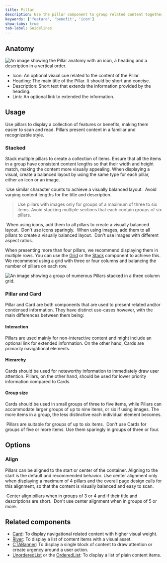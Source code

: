 ```yaml
---
title: Pillar
description: Use the pillar component to group related content together.
keywords: ['feature', 'benefit', 'icon']
show-tabs: true
tab-label: Guidelines
---
```



## Anatomy

![An image showing the Pillar anatomy with an icon, a heading and a description in a vertical order.](https://github.com/primer/brand/assets/912236/785baf0f-4800-476e-8f90-b032851714c4)

- Icon: An optional visual cue related to the content of the Pillar.
- Heading: The main title of the Pillar. It should be short and concise.
- Description: Short text that extends the information provided by the heading.
- Link: An optional link to extended the information.

## Usage

Use pillars to display a collection of features or benefits, making them easier to scan and read. Pillars present content in a familiar and recognizable style.

### Stacked

Stack multiple pillars to create a collection of items. Ensure that all the items in a group have consistent content lengths so that their width and height match, making the content more visually appealing. When displaying a visual, create a balanced layout by using the same type for each pillar, either an icon or an image.

<DoDontContainer>
  <Do>
    <img src="https://github.com/primer/brand/assets/912236/cd9679ab-cfa0-4c6d-8a55-21d16668f1ca" alt="" />
    <Caption>Use similar character counts to achieve a visually balanced layout.</Caption>
  </Do>
  <Dont>
    <img src="https://github.com/primer/brand/assets/912236/cd6e471f-98cf-4c70-801f-c0aeb4d2bdf5" alt="" />
    <Caption>Avoid varying content lengths for the title and description.</Caption>
  </Dont>
</DoDontContainer>

> Use pillars with images only for groups of a maximum of three to six items. Avoid stacking multiple sections that each
> contain groups of six pillars.

<DoDontContainer>
  <Do>
    <img src="https://github.com/primer/brand/assets/912236/cdceda67-a911-40a0-839a-4620c83fe510" alt="" />
    <Caption>When using icons, add them to all pillars to create a visually balanced layout.</Caption>
  </Do>
  <Dont>
    <img src="https://github.com/primer/brand/assets/912236/20955ac2-6aee-40ee-bcdf-605bc07f9b1d" alt="" />
    <Caption>Don't use icons sparingly.</Caption>
  </Dont>
</DoDontContainer>

<DoDontContainer>
  <Do>
    <img alt="" src={doStackImages.src} />
    <Caption>When using images, add them to all pillars to create a visually balanced layout.</Caption>
  </Do>
  <Dont>
    <img alt="" src={dontStackImages.src} />
    <Caption>Don't use images with different aspect ratios.</Caption>
  </Dont>
</DoDontContainer>

When presenting more than four pillars, we recommend displaying them in multiple rows. You can use the [Grid](/components/Grid) or the [Stack](/components/Stack) component to achieve this. We recommend using a grid with three or four columns and balancing the number of pillars on each row.

![An image showing a group of numerous Pillars stacked in a three column grid.](https://github.com/primer/brand/assets/912236/350c5eab-bd21-450c-a7a3-60e29c828a3f)

### Pillar and Card

Pillar and Card are both components that are used to present related and/or condensed information. They have distinct use-cases however, with the main differences between them being:

#### Interaction

Pillars are used mainly for non-interactive content and might include an optional link for extended information. On the other hand, Cards are primarily navigational elements.

#### Hierarchy

Cards should be used for noteworthy information to immediately draw user attention. Pillars, on the other hand, should be used for lower priority information compared to Cards.

#### Group size

Cards should be used in small groups of three to five items, while Pillars can accommodate larger groups of up to nine items, or six if using images. The more items in a group, the less distinctive each individual element becomes.

<DoDontContainer>
  <Do>
    <img src="https://github.com/primer/brand/assets/912236/bc33c846-71c2-4af6-a3ac-f886bad71995" alt="" />
    <Caption>Pillars are suitable for groups of up to six items.</Caption>
  </Do>
  <Dont>
    <img src="https://github.com/primer/brand/assets/912236/302dbc4d-6199-4c0c-96d5-76ac2e35fdea" alt="" />
    <Caption>Don't use Cards for groups of five or more items. Use them sparingly in groups of three or four.</Caption>
  </Dont>
</DoDontContainer>

## Options

### Align

Pillars can be aligned to the start or center of the container. Aligning to the start is the default and recommended behavior. Use center alignment only when displaying a maximum of 4 pillars and the overall page design calls for this alignment, so that the content is visually balanced and easy to scan.

<DoDontContainer>
  <Do>
    <img src="https://github.com/primer/brand/assets/912236/8762f31e-d39d-458f-b016-85b450251685" alt="" />
    <Caption>Center align pillars when in groups of 3 or 4 and if their title and descriptions are short.</Caption>
  </Do>
  <Dont>
    <img src="https://github.com/primer/brand/assets/912236/87eb975f-b165-49ad-82bf-2f1e329c46bf" alt="" />
    <Caption>Don't use center alignment when in groups of 5 or more.</Caption>
  </Dont>
</DoDontContainer>

## Related components

- [Card](/components/Card): To display navigational related content with higher visual weight.
- [River](/components/River): To display a list of content items with a visual asset.
- [CTABanner](/components/CTABanner): To display a single block of content to draw attention or create urgency around a user action.
- [UnorderedList](/components/UnorderedList) or the [OrderedList](/components/OrderedList): To display a list of plain content items.
